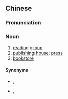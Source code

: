 {{also|书社}}
==Chinese==
{{zh-forms|s=书社}}

===Pronunciation===
{{zh-pron
|m=shūshè
|c=syu1 se5
|cat=n
}}

===Noun===
{{zh-noun}}

# [[reading]] [[group]]
# [[publishing house]]; [[press]]
# [[bookstore]]

====Synonyms====
* {{sense|publishing house}} {{zh-l|出版社}}, {{zh-l|書局}}
* {{sense|bookstore}} {{zh-l|書局}}, {{zh-l|書店}}